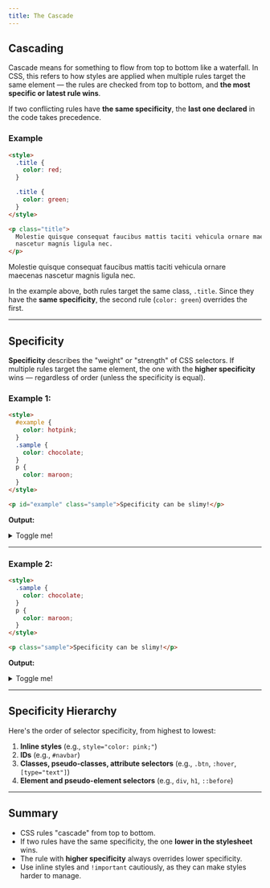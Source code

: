 ```yaml
---
title: The Cascade
---
```



## Cascading

Cascade means for something to flow from top to bottom like a waterfall. In CSS, this refers to how styles are applied when multiple rules target the same element — the rules are checked from top to bottom, and **the most specific or latest rule wins**.

If two conflicting rules have **the same specificity**, the **last one declared** in the code takes precedence.

### Example

```html
<style>
  .title {
    color: red;
  }

  .title {
    color: green;
  }
</style>

<p class="title">
  Molestie quisque consequat faucibus mattis taciti vehicula ornare maecenas
  nascetur magnis ligula nec.
</p>
```

<HtmlOutput>
  <p style={{ color: "green" }}>    Molestie quisque consequat faucibus mattis taciti vehicula ornare maecenas
    nascetur magnis ligula nec.  </p>
</HtmlOutput>

In the example above, both rules target the same class, `.title`. Since they have the **same specificity**, the second rule (`color: green`) overrides the first.

---

## Specificity

**Specificity** describes the "weight" or "strength" of CSS selectors. If multiple rules target the same element, the one with the **higher specificity** wins — regardless of order (unless the specificity is equal).

### Example 1:

```html
<style>
  #example {
    color: hotpink;
  }
  .sample {
    color: chocolate;
  }
  p {
    color: maroon;
  }
</style>

<p id="example" class="sample">Specificity can be slimy!</p>
```

**Output:**

<details>
  <summary>Toggle me!</summary>
  <HtmlOutput>
    <p id="example" className="sample" style={{ color: "hotpink" }}>      Specificity can be slimy!    </p>
  </HtmlOutput>
  The `id` selector has a higher specificity than both `.class` and element selectors.
</details>

---

### Example 2:

```html
<style>
  .sample {
    color: chocolate;
  }
  p {
    color: maroon;
  }
</style>

<p class="sample">Specificity can be slimy!</p>
```

**Output:**

<details>
  <summary>Toggle me!</summary>
  <HtmlOutput>
    <p className="sample" style={{ color: "chocolate" }}>Specificity can be slimy!</p>
  </HtmlOutput>
  
  The `.class` selector overrides the element selector because it has higher specificity.
</details>

---

## Specificity Hierarchy

Here's the order of selector specificity, from highest to lowest:

1. **Inline styles** (e.g., `style="color: pink;"`)  
2. **IDs** (e.g., `#navbar`)  
3. **Classes, pseudo-classes, attribute selectors** (e.g., `.btn`, `:hover`, `[type="text"]`)  
4. **Element and pseudo-element selectors** (e.g., `div`, `h1`, `::before`)

---

## Summary

- CSS rules "cascade" from top to bottom.
- If two rules have the same specificity, the one **lower in the stylesheet** wins.
- The rule with **higher specificity** always overrides lower specificity.
- Use inline styles and `!important` cautiously, as they can make styles harder to manage.